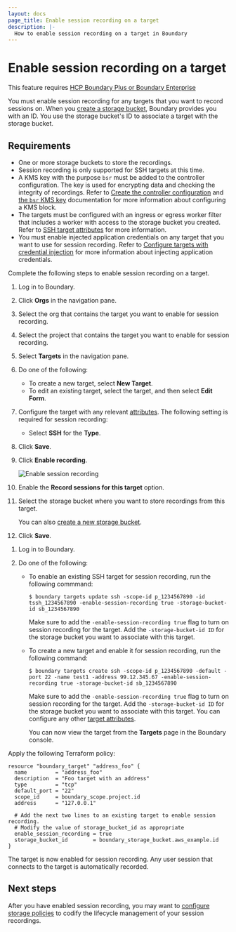 ```yaml
---
layout: docs
page_title: Enable session recording on a target
description: |-
  How to enable session recording on a target in Boundary
---
```


# Enable session recording on a target

<EnterpriseAlert product="boundary">This feature requires <a href="https://www.hashicorp.com/products/boundary">HCP Boundary Plus or Boundary Enterprise</a></EnterpriseAlert>

You must enable session recording for any targets that you want to record sessions on.
When you [create a storage bucket](/boundary/docs/configuration/session-recording/create-storage-bucket), Boundary provides you with an ID.
You use the storage bucket's ID to associate a target with the storage bucket.

## Requirements

- One or more storage buckets to store the recordings.
- Session recording is only supported for SSH targets at this time.
- A KMS key with the purpose `bsr` must be added to the controller configuration.
The key is used for encrypting data and checking the integrity of recordings.
Refer to [Create the controller configuration](/boundary/docs/install-boundary/configure-controllers#create-the-controller-configuration) and [the `bsr` KMS key](/boundary/docs/concepts/security/data-encryption#the-bsr-kms-key) documentation for more information about configuring a KMS block.
- The targets must be configured with an ingress or egress worker filter that includes a worker with access to the storage bucket you created.
Refer to [SSH target attributes](/boundary/docs/concepts/domain-model/targets#ssh-target-attributes) for more information.
- You must enable injected application credentials on any target that you want to use for session recording.
Refer to [Configure targets with credential injection](/boundary/docs/configuration/credential-management/configure-credential-injection) for more information about injecting application credentials.

Complete the following steps to enable session recording on a target.

<Tabs>
<Tab heading="UI">

1. Log in to Boundary.
1. Click **Orgs** in the navigation pane.
1. Select the org that contains the target you want to enable for session recording.
1. Select the project that contains the target you want to enable for session recording.
1. Select **Targets** in the navigation pane.
1. Do one of the following:

   - To create a new target, select **New Target**.
   - To edit an existing target, select the target, and then select **Edit Form**.
1. Configure the target with any relevant [attributes](/boundary/docs/concepts/domain-model/targets).
The following setting is required for session recording:

   - Select **SSH** for the **Type**.

1. Click **Save**.
1. Click **Enable recording**.

   ![Enable session recording](/img/enable-session-recording.png)

1. Enable the **Record sessions for this target** option.
1. Select the storage bucket where you want to store recordings from this target.

   You can also [create a new storage bucket](/boundary/docs/configuration/session-recording/create-storage-bucket).

1. Click **Save**.

</Tab>
<Tab heading="CLI" group="cli">

1. Log in to Boundary.
1. Do one of the following:

   - To enable an existing SSH target for session recording, run the following commmand:

      ```shell-session
      $ boundary targets update ssh -scope-id p_1234567890 -id tssh_1234567890 -enable-session-recording true -storage-bucket-id sb_1234567890
      ```

      Make sure to add the `-enable-session-recording true` flag to turn on session recording for the target.
      Add the `-storage-bucket-id ID` for the storage bucket you want to associate with this target.

   - To create a new target and enable it for session recording, run the following command:

      ```shell-session
      $ boundary targets create ssh -scope-id p_1234567890 -default -port 22 -name test1 -address 99.12.345.67 -enable-session-recording true -storage-bucket-id sb_1234567890
      ```

      Make sure to add the `-enable-session-recording true` flag to turn on session recording for the target.
      Add the `-storage-bucket-id ID` for the storage bucket you want to associate with this target.
      You can configure any other [target attributes](/boundary/docs/concepts/domain-model/targets).

      You can now view the target from the **Targets** page in the Boundary console.

</Tab>
<Tab heading="Terraform" group="terraform">

Apply the following Terraform policy:

```hcl
resource "boundary_target" "address_foo" {
  name         = "address_foo"
  description  = "Foo target with an address"
  type         = "tcp"
  default_port = "22"
  scope_id     = boundary_scope.project.id
  address      = "127.0.0.1"

  # Add the next two lines to an existing target to enable session recording.
  # Modify the value of storage_bucket_id as appropriate
  enable_session_recording = true
  storage_bucket_id        = boundary_storage_bucket.aws_example.id
}
```

</Tab>
</Tabs>

The target is now enabled for session recording.
Any user session that connects to the target is automatically recorded.

## Next steps

After you have enabled session recording, you may want to [configure storage policies](/boundary/docs/configuration/session-recording/configure-storage-policy) to codify the lifecycle management of your session recordings.
